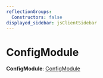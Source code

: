 ```yaml
---
reflectionGroups:
  Constructors: false
displayed_sidebar: jsClientSidebar
---
```



# ConfigModule

 **ConfigModule**: [ConfigModule](../../CommonTypes/types/js_client.internal.internal-1.CommonTypes.ConfigModule.mdx)
